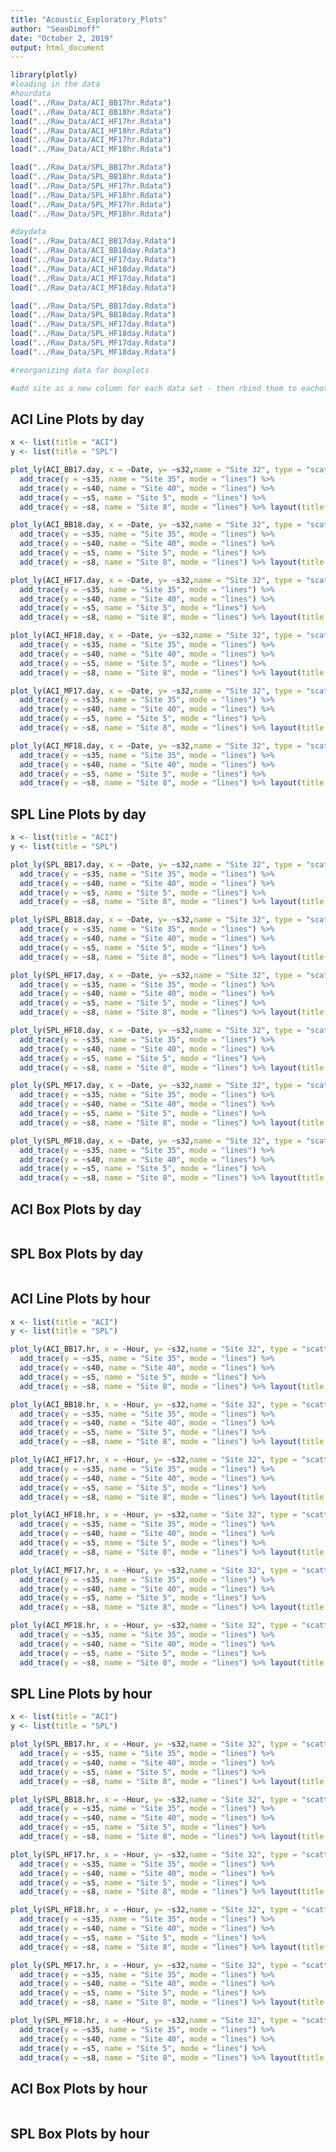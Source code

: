 ```yaml
---
title: "Acoustic_Exploratory_Plots"
author: "SeanDimoff"
date: "October 2, 2019"
output: html_document
---
```


```r
library(plotly)
#loading in the data
#hourdata
load("../Raw_Data/ACI_BB17hr.Rdata")
load("../Raw_Data/ACI_BB18hr.Rdata")
load("../Raw_Data/ACI_HF17hr.Rdata")
load("../Raw_Data/ACI_HF18hr.Rdata")
load("../Raw_Data/ACI_MF17hr.Rdata")
load("../Raw_Data/ACI_MF18hr.Rdata")

load("../Raw_Data/SPL_BB17hr.Rdata")
load("../Raw_Data/SPL_BB18hr.Rdata")
load("../Raw_Data/SPL_HF17hr.Rdata")
load("../Raw_Data/SPL_HF18hr.Rdata")
load("../Raw_Data/SPL_MF17hr.Rdata")
load("../Raw_Data/SPL_MF18hr.Rdata")

#daydata
load("../Raw_Data/ACI_BB17day.Rdata")
load("../Raw_Data/ACI_BB18day.Rdata")
load("../Raw_Data/ACI_HF17day.Rdata")
load("../Raw_Data/ACI_HF18day.Rdata")
load("../Raw_Data/ACI_MF17day.Rdata")
load("../Raw_Data/ACI_MF18day.Rdata")

load("../Raw_Data/SPL_BB17day.Rdata")
load("../Raw_Data/SPL_BB18day.Rdata")
load("../Raw_Data/SPL_HF17day.Rdata")
load("../Raw_Data/SPL_HF18day.Rdata")
load("../Raw_Data/SPL_MF17day.Rdata")
load("../Raw_Data/SPL_MF18day.Rdata")

#reorganizing data for boxplots

#add site as a new column for each data set - then rbind them to eachother
```

## ACI Line Plots by day

```r

x <- list(title = "ACI")
y <- list(title = "SPL")

plot_ly(ACI_BB17.day, x = ~Date, y= ~s32,name = "Site 32", type = "scatter", mode = "lines") %>%
  add_trace(y = ~s35, name = "Site 35", mode = "lines") %>%
  add_trace(y = ~s40, name = "Site 40", mode = "lines") %>%
  add_trace(y = ~s5, name = "Site 5", mode = "lines") %>%
  add_trace(y = ~s8, name = "Site 8", mode = "lines") %>% layout(title = "Broadband ACI at all Sites, 2017", yaxis = x)

plot_ly(ACI_BB18.day, x = ~Date, y= ~s32,name = "Site 32", type = "scatter", mode = "lines") %>%
  add_trace(y = ~s35, name = "Site 35", mode = "lines") %>%
  add_trace(y = ~s40, name = "Site 40", mode = "lines") %>%
  add_trace(y = ~s5, name = "Site 5", mode = "lines") %>%
  add_trace(y = ~s8, name = "Site 8", mode = "lines") %>% layout(title = "Broadband ACI at all Sites, 2018", yaxis = x)

plot_ly(ACI_HF17.day, x = ~Date, y= ~s32,name = "Site 32", type = "scatter", mode = "lines") %>%
  add_trace(y = ~s35, name = "Site 35", mode = "lines") %>%
  add_trace(y = ~s40, name = "Site 40", mode = "lines") %>%
  add_trace(y = ~s5, name = "Site 5", mode = "lines") %>%
  add_trace(y = ~s8, name = "Site 8", mode = "lines") %>% layout(title = "High Frequency ACI at all Sites, 2017", yaxis = x)

plot_ly(ACI_HF18.day, x = ~Date, y= ~s32,name = "Site 32", type = "scatter", mode = "lines") %>%
  add_trace(y = ~s35, name = "Site 35", mode = "lines") %>%
  add_trace(y = ~s40, name = "Site 40", mode = "lines") %>%
  add_trace(y = ~s5, name = "Site 5", mode = "lines") %>%
  add_trace(y = ~s8, name = "Site 8", mode = "lines") %>% layout(title = "High Frequency ACI at all Sites, 2018", yaxis = x)

plot_ly(ACI_MF17.day, x = ~Date, y= ~s32,name = "Site 32", type = "scatter", mode = "lines") %>%
  add_trace(y = ~s35, name = "Site 35", mode = "lines") %>%
  add_trace(y = ~s40, name = "Site 40", mode = "lines") %>%
  add_trace(y = ~s5, name = "Site 5", mode = "lines") %>%
  add_trace(y = ~s8, name = "Site 8", mode = "lines") %>% layout(title = "Medium Frequency ACI at all Sites, 2017", yaxis = x)

plot_ly(ACI_MF18.day, x = ~Date, y= ~s32,name = "Site 32", type = "scatter", mode = "lines") %>%
  add_trace(y = ~s35, name = "Site 35", mode = "lines") %>%
  add_trace(y = ~s40, name = "Site 40", mode = "lines") %>%
  add_trace(y = ~s5, name = "Site 5", mode = "lines") %>%
  add_trace(y = ~s8, name = "Site 8", mode = "lines") %>% layout(title = "Medium Frequency ACI at all Sites, 2018", yaxis = x)

```

## SPL Line Plots by day


```r

x <- list(title = "ACI")
y <- list(title = "SPL")

plot_ly(SPL_BB17.day, x = ~Date, y= ~s32,name = "Site 32", type = "scatter", mode = "lines") %>%
  add_trace(y = ~s35, name = "Site 35", mode = "lines") %>%
  add_trace(y = ~s40, name = "Site 40", mode = "lines") %>%
  add_trace(y = ~s5, name = "Site 5", mode = "lines") %>%
  add_trace(y = ~s8, name = "Site 8", mode = "lines") %>% layout(title = "Broadband SPL at all Sites, 2017", yaxis = y)

plot_ly(SPL_BB18.day, x = ~Date, y= ~s32,name = "Site 32", type = "scatter", mode = "lines") %>%
  add_trace(y = ~s35, name = "Site 35", mode = "lines") %>%
  add_trace(y = ~s40, name = "Site 40", mode = "lines") %>%
  add_trace(y = ~s5, name = "Site 5", mode = "lines") %>%
  add_trace(y = ~s8, name = "Site 8", mode = "lines") %>% layout(title = "Broadband SPL at all Sites, 2018", yaxis = y)

plot_ly(SPL_HF17.day, x = ~Date, y= ~s32,name = "Site 32", type = "scatter", mode = "lines") %>%
  add_trace(y = ~s35, name = "Site 35", mode = "lines") %>%
  add_trace(y = ~s40, name = "Site 40", mode = "lines") %>%
  add_trace(y = ~s5, name = "Site 5", mode = "lines") %>%
  add_trace(y = ~s8, name = "Site 8", mode = "lines") %>% layout(title = "High Frequency SPL at all Sites, 2017", yaxis = y)

plot_ly(SPL_HF18.day, x = ~Date, y= ~s32,name = "Site 32", type = "scatter", mode = "lines") %>%
  add_trace(y = ~s35, name = "Site 35", mode = "lines") %>%
  add_trace(y = ~s40, name = "Site 40", mode = "lines") %>%
  add_trace(y = ~s5, name = "Site 5", mode = "lines") %>%
  add_trace(y = ~s8, name = "Site 8", mode = "lines") %>% layout(title = "High Frequency SPL at all Sites, 2018", yaxis = y)

plot_ly(SPL_MF17.day, x = ~Date, y= ~s32,name = "Site 32", type = "scatter", mode = "lines") %>%
  add_trace(y = ~s35, name = "Site 35", mode = "lines") %>%
  add_trace(y = ~s40, name = "Site 40", mode = "lines") %>%
  add_trace(y = ~s5, name = "Site 5", mode = "lines") %>%
  add_trace(y = ~s8, name = "Site 8", mode = "lines") %>% layout(title = "Medium Frequency SPL at all Sites, 2017", yaxis = y)

plot_ly(SPL_MF18.day, x = ~Date, y= ~s32,name = "Site 32", type = "scatter", mode = "lines") %>%
  add_trace(y = ~s35, name = "Site 35", mode = "lines") %>%
  add_trace(y = ~s40, name = "Site 40", mode = "lines") %>%
  add_trace(y = ~s5, name = "Site 5", mode = "lines") %>%
  add_trace(y = ~s8, name = "Site 8", mode = "lines") %>% layout(title = "Medium Frequency SPL at all Sites, 2018", yaxis = y)

```

## ACI Box Plots by day
```r



```
## SPL Box Plots by day
```r



```
## ACI Line Plots by hour
```r

x <- list(title = "ACI")
y <- list(title = "SPL")

plot_ly(ACI_BB17.hr, x = ~Hour, y= ~s32,name = "Site 32", type = "scatter", mode = "lines") %>%
  add_trace(y = ~s35, name = "Site 35", mode = "lines") %>%
  add_trace(y = ~s40, name = "Site 40", mode = "lines") %>%
  add_trace(y = ~s5, name = "Site 5", mode = "lines") %>%
  add_trace(y = ~s8, name = "Site 8", mode = "lines") %>% layout(title = "Broadband ACI at all Sites, 2017", yaxis = x)

plot_ly(ACI_BB18.hr, x = ~Hour, y= ~s32,name = "Site 32", type = "scatter", mode = "lines") %>%
  add_trace(y = ~s35, name = "Site 35", mode = "lines") %>%
  add_trace(y = ~s40, name = "Site 40", mode = "lines") %>%
  add_trace(y = ~s5, name = "Site 5", mode = "lines") %>%
  add_trace(y = ~s8, name = "Site 8", mode = "lines") %>% layout(title = "Broadband ACI at all Sites, 2018", yaxis = x)

plot_ly(ACI_HF17.hr, x = ~Hour, y= ~s32,name = "Site 32", type = "scatter", mode = "lines") %>%
  add_trace(y = ~s35, name = "Site 35", mode = "lines") %>%
  add_trace(y = ~s40, name = "Site 40", mode = "lines") %>%
  add_trace(y = ~s5, name = "Site 5", mode = "lines") %>%
  add_trace(y = ~s8, name = "Site 8", mode = "lines") %>% layout(title = "High Frequency ACI at all Sites, 2017", yaxis = x)

plot_ly(ACI_HF18.hr, x = ~Hour, y= ~s32,name = "Site 32", type = "scatter", mode = "lines") %>%
  add_trace(y = ~s35, name = "Site 35", mode = "lines") %>%
  add_trace(y = ~s40, name = "Site 40", mode = "lines") %>%
  add_trace(y = ~s5, name = "Site 5", mode = "lines") %>%
  add_trace(y = ~s8, name = "Site 8", mode = "lines") %>% layout(title = "High Frequency ACI at all Sites, 2018", yaxis = x)

plot_ly(ACI_MF17.hr, x = ~Hour, y= ~s32,name = "Site 32", type = "scatter", mode = "lines") %>%
  add_trace(y = ~s35, name = "Site 35", mode = "lines") %>%
  add_trace(y = ~s40, name = "Site 40", mode = "lines") %>%
  add_trace(y = ~s5, name = "Site 5", mode = "lines") %>%
  add_trace(y = ~s8, name = "Site 8", mode = "lines") %>% layout(title = "Medium Frequency ACI at all Sites, 2017", yaxis = x)

plot_ly(ACI_MF18.hr, x = ~Hour, y= ~s32,name = "Site 32", type = "scatter", mode = "lines") %>%
  add_trace(y = ~s35, name = "Site 35", mode = "lines") %>%
  add_trace(y = ~s40, name = "Site 40", mode = "lines") %>%
  add_trace(y = ~s5, name = "Site 5", mode = "lines") %>%
  add_trace(y = ~s8, name = "Site 8", mode = "lines") %>% layout(title = "Medium Frequency ACI at all Sites, 2018", yaxis = x)


```

## SPL Line Plots by hour
```r

x <- list(title = "ACI")
y <- list(title = "SPL")

plot_ly(SPL_BB17.hr, x = ~Hour, y= ~s32,name = "Site 32", type = "scatter", mode = "lines") %>%
  add_trace(y = ~s35, name = "Site 35", mode = "lines") %>%
  add_trace(y = ~s40, name = "Site 40", mode = "lines") %>%
  add_trace(y = ~s5, name = "Site 5", mode = "lines") %>%
  add_trace(y = ~s8, name = "Site 8", mode = "lines") %>% layout(title = "Broadband SPL at all Sites, 2017", yaxis = y)

plot_ly(SPL_BB18.hr, x = ~Hour, y= ~s32,name = "Site 32", type = "scatter", mode = "lines") %>%
  add_trace(y = ~s35, name = "Site 35", mode = "lines") %>%
  add_trace(y = ~s40, name = "Site 40", mode = "lines") %>%
  add_trace(y = ~s5, name = "Site 5", mode = "lines") %>%
  add_trace(y = ~s8, name = "Site 8", mode = "lines") %>% layout(title = "Broadband SPL at all Sites, 2018", yaxis = y)

plot_ly(SPL_HF17.hr, x = ~Hour, y= ~s32,name = "Site 32", type = "scatter", mode = "lines") %>%
  add_trace(y = ~s35, name = "Site 35", mode = "lines") %>%
  add_trace(y = ~s40, name = "Site 40", mode = "lines") %>%
  add_trace(y = ~s5, name = "Site 5", mode = "lines") %>%
  add_trace(y = ~s8, name = "Site 8", mode = "lines") %>% layout(title = "High Frequency SPL at all Sites, 2017", yaxis = y)

plot_ly(SPL_HF18.hr, x = ~Hour, y= ~s32,name = "Site 32", type = "scatter", mode = "lines") %>%
  add_trace(y = ~s35, name = "Site 35", mode = "lines") %>%
  add_trace(y = ~s40, name = "Site 40", mode = "lines") %>%
  add_trace(y = ~s5, name = "Site 5", mode = "lines") %>%
  add_trace(y = ~s8, name = "Site 8", mode = "lines") %>% layout(title = "High Frequency SPL at all Sites, 2018", yaxis = y)

plot_ly(SPL_MF17.hr, x = ~Hour, y= ~s32,name = "Site 32", type = "scatter", mode = "lines") %>%
  add_trace(y = ~s35, name = "Site 35", mode = "lines") %>%
  add_trace(y = ~s40, name = "Site 40", mode = "lines") %>%
  add_trace(y = ~s5, name = "Site 5", mode = "lines") %>%
  add_trace(y = ~s8, name = "Site 8", mode = "lines") %>% layout(title = "Medium Frequency SPL at all Sites, 2017", yaxis = y)

plot_ly(SPL_MF18.hr, x = ~Hour, y= ~s32,name = "Site 32", type = "scatter", mode = "lines") %>%
  add_trace(y = ~s35, name = "Site 35", mode = "lines") %>%
  add_trace(y = ~s40, name = "Site 40", mode = "lines") %>%
  add_trace(y = ~s5, name = "Site 5", mode = "lines") %>%
  add_trace(y = ~s8, name = "Site 8", mode = "lines") %>% layout(title = "Medium Frequency SPL at all Sites, 2018", yaxis = y)

```
## ACI Box Plots by hour
```r



```
## SPL Box Plots by hour
```r



```